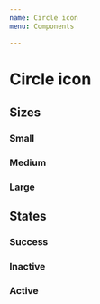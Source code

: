 ```yaml
---
name: Circle icon
menu: Components

---
```


# Circle icon

<Playground>
    <div className="circle-icon circle-icon-md">
        <span class="mi mi-layers"></span>
    </div>
</Playground>


## Sizes

### Small
<Playground>
    <div className="circle-icon circle-icon-sm">
        <span class="mi mi-layers"></span>
    </div>
</Playground>

### Medium
<Playground>
    <div className="circle-icon">
        <span class="mi mi-layers"></span>
    </div>
</Playground>

### Large
<Playground>
    <div className="circle-icon circle-icon-lg">
        <span class="mi mi-layers"></span>
    </div>
</Playground>

## States

### Success

<div className="bg-skyblue-300 p-3">
    <div className="circle-icon success">
        <span class="mi mi-layers"></span>
    </div>
</div>

<Playground>
    <div className="circle-icon success">
        <span class="mi mi-layers"></span>
    </div>
</Playground>

### Inactive

<Playground>
    <div className="circle-icon inactive">
        <span class="mi mi-layers"></span>
    </div>
</Playground>

### Active

<div className="bg-skyblue-300 p-3">
    <div className="circle-icon active">
        <span class="mi mi-layers"></span>
    </div>
</div>

<Playground>
    <div className="circle-icon active">
        <span class="mi mi-layers"></span>
    </div>
</Playground>